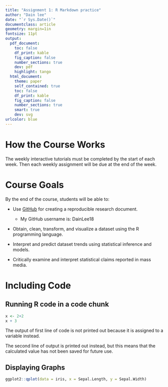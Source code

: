 ```yaml
---
title: "Assignment 1: R Markdown practice"
author: "Dain lee"
date: "`r Sys.Date()`"
documentclass: article
geometry: margin=1in
fontsize: 11pt
output:
  pdf_document:
    toc: false
    df_print: kable
    fig_caption: false
    number_sections: true
    dev: pdf
    highlight: tango
  html_document:
    theme: paper
    self_contained: true
    toc: false
    df_print: kable
    fig_caption: false
    number_sections: true
    smart: true
    dev: svg
urlcolor: blue
---
```


<!-- Write your Markdown below this line -->
# How the Course Works

The weekly interactive tutorials must be completed by the start of each week. Then each weekly assignment will be due at the end of the week. 

# Course Goals

By the end of the course, students will be able to:

* Use [GitHub](https://github.com/) for creating a reproducible research document.

    * My GitHub username is: DainLee18 
    
* Obtain, clean, transform, and visualize a dataset using the R programming language. 
* Interpret and predict dataset trends using statistical inference and models. 
* Critically examine and interpret statistical claims reported in mass media. 

#  Including Code

## Running R code in a code chunk
```r
x <- 2+2
x + 3 
```
The output of first line of code is not printed out because it is assigned to a variable instead. 

The second line of output is printed out instead, but this means that the calculated value has not been saved for future use. 

## Displaying Graphs
```r
ggplot2::qplot(data = iris, x = Sepal.Length, y = Sepal.Width)
```



